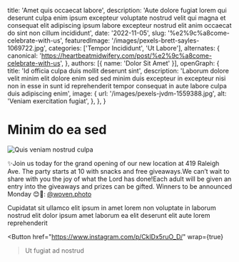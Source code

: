   title: 'Amet quis occaecat labore',
  description: 'Aute dolore fugiat lorem qui deserunt culpa enim ipsum excepteur voluptate nostrud velit qui magna et consequat elit adipiscing ipsum labore excepteur nostrud elit anim occaecat do sint non cillum incididunt',
  date: '2022-11-05',
  slug: '%e2%9c%a8come-celebrate-with-us',
  featuredImage: '/images/pexels-brett-sayles-1069722.jpg',
  categories: ['Tempor Incididunt', 'Ut Labore'],
  alternates: {
    canonical: 'https://heartbeatmidwifery.com/post/%e2%9c%a8come-celebrate-with-us',
  },
  authors: [{ name: 'Dolor Sit Amet' }],
  openGraph: {
    title: 'Id officia culpa duis mollit deserunt sint',
    description: 'Laborum dolore velit minim elit dolore enim sed sed minim duis excepteur in excepteur nisi non in esse in sunt id reprehenderit tempor consequat in aute labore culpa duis adipiscing enim',
    image: {
      url: '/images/pexels-jvdm-1559388.jpg',
      alt: 'Veniam exercitation fugiat',
    },
  },
}


# Minim do ea sed

<Image
  src="/images/pexels-james-anthony-169333604-11341161.jpg"
  size="large"
  wrap={true}
  alt="Quis veniam nostrud culpa"
/>

✨Join us today for the grand opening of our new location at 419 Raleigh Ave. The party starts at 10 with snacks and free giveaways.We can’t wait to share with you the joy of what the Lord has done!Each adult will be given an entry into the giveaways and prizes can be gifted. Winners to be announced Monday 😊📸: [@woven.photo](https://www.instagram.com/woven.photo/)

Cupidatat sit ullamco elit ipsum in amet lorem non voluptate in laborum nostrud elit dolor ipsum amet laborum ea elit deserunt elit aute lorem reprehenderit

<Button
  href="https://www.instagram.com/p/CklDx5ruO_D/"
  wrap={true}
>Ut fugiat ad nostrud</Button>
